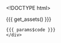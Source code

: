 <!DOCTYPE html>
<html>
  <head>
    <meta http-equiv="Content-Type" content="text/html; charset=utf-8"/>

    <title>{{{ params$title }}}</title>

    {{{ get_assets() }}}

  </head>

  <body>
    <script type="text/javascript">
    (function() {
      var clip, color_legend_counts, color_scale, color_title, data, g_color_legend, g_points, g_toggle_names, plot, point_names, points, radius, redraw, sidebar, toggle_names, transform;
    
      data = {{ data }};
    
      radius = {{ params$radius }};
    
      color_scale = {{{ get_d3_color_scale() }}};
    
      color_title = {{ params$color_title }};
    
      color_legend_counts = {{ get_color_legend_counts() }};
    
      plot = new_plot({
        width: {{ params$width }},
        height: {{ params$height }},
        padding: {{ params$padding }},
        xlab: {{ params$xlab }},
        ylab: {{ params$ylab }},
        title: {{ params$title }},
        box: {{ params$box }},
        xlim: {{ params$xlim }},
        ylim: {{ params$ylim }},
        data_ranges: {{{ get_data_ranges() }}},
        categorical_domains: {{{ get_categorical_domains() }}},
        jitter: {{ params$jitter }},
        ordinal_scale_padding: 1,
        linear_scale_padding: 40
      });
    
      plot.tooltip_text = function(d) {
        return {{{ get_tooltip_content() }}};
      };
    
      plot.append("defs").append("clipPath").attr("id", "clip").append("rect").attr({
        "width": plot.width,
        "height": plot.height
      });
    
      clip = plot.append("g").attr("clip-path", "url(#clip)");
    
      if (plot.zoom) {
        clip.append("rect").style({
          "cursor": "move"
        }).attr({
          "class": "overlay",
          "width": plot.width,
          "height": plot.height,
          "fill": "none",
          "pointer-events": "all"
        }).call(d3.behavior.zoom().x(plot.scales.x).y(plot.scales.y).scaleExtent([1, Infinity]).on("zoom", function() {
          return redraw();
        }));
        redraw = function() {
          plot.select(".x.axis").call(plot.axes.x);
          plot.select(".y.axis").call(plot.axes.y);
          return g_points.attr("transform", transform);
        };
      }
    
      transform = function(d) {
        return "translate(" + (plot.scales.x(d.x) + plot.jitters.x()) + ", " + (plot.scales.y(d.y) + plot.jitters.y()) + ")";
      };
    
      g_points = clip.selectAll(".point").data(data).enter().append("g").attr({
        "class": "point",
        "transform": transform
      });
    
      points = g_points.append("svg:circle").attr({
        "class": "point_tooltip",
        "r": radius,
        "fill": function(d) {
          return color_scale(d.color_groups);
        },
        "title": function(d) {
          return plot.tooltip_text(d);
        }
      });
    
      $(".point_tooltip").tooltip({
        html: true,
        container: "body",
        placement: "top"
      });
    
      point_names = g_points.append("text").text(function(d) {
        return d.point_name;
      }).attr({
        "dy": ".32em",
        "dx": 8,
        "text-anchor": "left",
        "display": "none"
      }).style({
        "fill": function(d) {
          return color_scale(d.color_groups);
        },
        "font-size": "22px"
      });
    
      sidebar = plot.append("g").attr("transform", "translate(" + (plot.width + 60) + ",0)");
    
      g_toggle_names = sidebar.append("g").style("cursor", "pointer").style("font-size", "22px").on("click", function() {
        return toggle_names();
      });
    
      g_toggle_names.append("circle").attr("r", 7).attr("stroke", "black").attr("stroke-width", 2).attr("fill", "white");
    
      g_toggle_names.append("text").attr('text-anchor', 'start').attr('dy', '.32em').attr('dx', '12').text("Show names (" + data.length + ")");
    
      toggle_names = function() {
        var showing_point_names;
        showing_point_names = g_toggle_names.classed("show_names");
        point_names.attr("display", function() {
          if (showing_point_names) {
            return "none";
          } else {
            return "inline";
          }
        });
        return g_toggle_names.attr("class", function() {
          if (showing_point_names) {
            return "";
          } else {
            return "show_names";
          }
        }).select("circle").attr("fill", function() {
          if (showing_point_names) {
            return "white";
          } else {
            return "black";
          }
        });
      };
    
      if (color_scale.range().length > 1) {
        sidebar.append("text").attr({
          "class": "color_title",
          "x": -radius,
          "y": 45,
          "dy": ".35em"
        }).style({
          "font-size": "16px",
          "font-weight": "bold"
        }).text(color_title);
        g_color_legend = sidebar.selectAll(".key").data(color_scale.domain().reverse()).enter().append("g").attr({
          "transform": function(d, i) {
            return "translate(0, " + (i * (radius * 2 + 15) + 70) + ")";
          },
          "class": "key"
        });
        g_color_legend.append("circle").attr({
          "r": radius,
          "fill": color_scale
        });
        g_color_legend.append("text").attr({
          "x": radius + 10,
          "y": 0,
          "dy": ".35em"
        }).text(function(d) {
          return "" + d + " (" + color_legend_counts[d] + ")";
        });
      }
    
    }).call(this);

    </script>
    <div class = "code">
    {{{ params$code }}}
    </div>
  </body>
</html>
